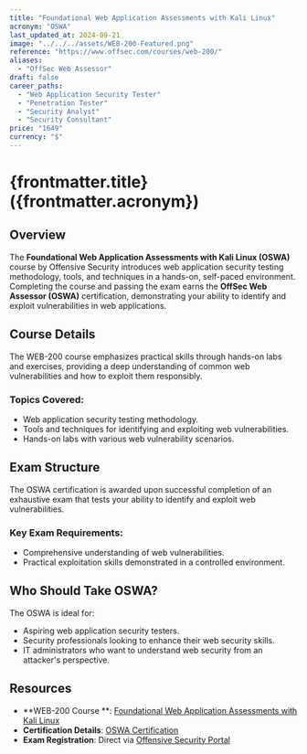 ```yaml
---
title: "Foundational Web Application Assessments with Kali Linux"
acronym: "OSWA"
last_updated_at: 2024-09-21
image: "../../../assets/WEB-200-Featured.png"
reference: "https://www.offsec.com/courses/web-200/"
aliases:
  - "OffSec Web Assessor"
draft: false
career_paths:
  - "Web Application Security Tester"
  - "Penetration Tester"
  - "Security Analyst"
  - "Security Consultant"
price: "1649"
currency: "$"
---
```


# {frontmatter.title} ({frontmatter.acronym})

## Overview

The **Foundational Web Application Assessments with Kali Linux (OSWA)** course by Offensive Security introduces web
application security testing methodology, tools, and techniques in a hands-on, self-paced environment. Completing the
course and passing the exam earns the **OffSec Web Assessor (OSWA)** certification, demonstrating your ability to
identify and exploit vulnerabilities in web applications.

## Course Details

The WEB-200 course emphasizes practical skills through hands-on labs and exercises, providing a deep understanding of
common web vulnerabilities and how to exploit them responsibly.

### Topics Covered:

- Web application security testing methodology.
- Tools and techniques for identifying and exploiting web vulnerabilities.
- Hands-on labs with various web vulnerability scenarios.

## Exam Structure

The OSWA certification is awarded upon successful completion of an exhaustive exam that tests your ability to identify
and exploit web vulnerabilities.

### Key Exam Requirements:

- Comprehensive understanding of web vulnerabilities.
- Practical exploitation skills demonstrated in a controlled environment.

## Who Should Take OSWA?

The OSWA is ideal for:

- Aspiring web application security testers.
- Security professionals looking to enhance their web security skills.
- IT administrators who want to understand web security from an attacker's perspective.

## Resources

- **WEB-200 Course
  **: [Foundational Web Application Assessments with Kali Linux](https://www.offsec.com/courses/web-200/)
- **Certification Details**: [OSWA Certification](https://www.offsec.com/courses/web-200/)
- **Exam Registration**: Direct via [Offensive Security Portal](https://www.offsec.com/)
